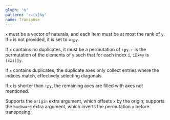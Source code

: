 ```yaml
---
glyph: '⍉'
pattern: 'r←[x]⍉y'
name: Transpose
---
```


`x` must be a vector of naturals, and each item must be at most the rank of `y`. If `x` is not provided, it is set to `⊖⍳ϼy`.

If `x` contains no duplicates, it must be a permutation of `⍳ϼy`. `r` is the permutation of the elements of `y` such that for each index `i`, `i⌷x⍉y` is `(x⊇i)⌷y`.

If `x` contains duplicates, the duplicate axes only collect entries where the indices match, effectively selecting diagonals.

If `x` is shorter than `⍳ϼy`, the remaining axes are filled with axes not mentioned.

Supports the `origin` extra argument, which offsets `x` by the origin; supports the `backward` extra argument, which inverts the permutation `x` before transposing.